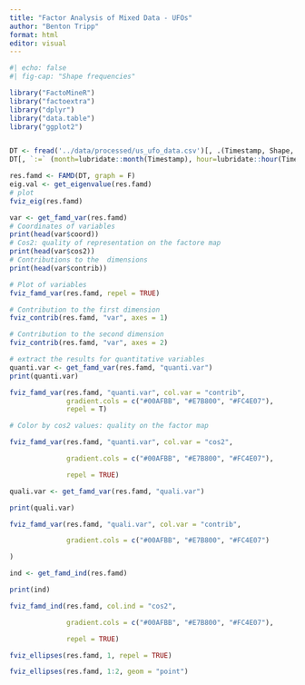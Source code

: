 ```yaml
---
title: "Factor Analysis of Mixed Data - UFOs"
author: "Benton Tripp"
format: html
editor: visual
---
```


```r
#| echo: false
#| fig-cap: "Shape frequencies"

library("FactoMineR")
library("factoextra")
library("dplyr")
library("data.table")
library("ggplot2")


DT <- fread('../data/processed/us_ufo_data.csv')[, .(Timestamp, Shape, Images, Updated_Duration, Lat, Lng)]
DT[, `:=` (month=lubridate::month(Timestamp), hour=lubridate::hour(Timestamp), Timestamp=NULL)]


```

```r
res.famd <- FAMD(DT, graph = F)
eig.val <- get_eigenvalue(res.famd)
# plot
fviz_eig(res.famd)

```

```r
var <- get_famd_var(res.famd)
# Coordinates of variables
print(head(var$coord))
# Cos2: quality of representation on the factore map
print(head(var$cos2))
# Contributions to the  dimensions
print(head(var$contrib))
```

```r

# Plot of variables
fviz_famd_var(res.famd, repel = TRUE)

```

```r
# Contribution to the first dimension
fviz_contrib(res.famd, "var", axes = 1)

```

```r
# Contribution to the second dimension
fviz_contrib(res.famd, "var", axes = 2)

```

```r

# extract the results for quantitative variables
quanti.var <- get_famd_var(res.famd, "quanti.var")
print(quanti.var)

```

```r
fviz_famd_var(res.famd, "quanti.var", col.var = "contrib", 
              gradient.cols = c("#00AFBB", "#E7B800", "#FC4E07"),
              repel = T)

```

```r
# Color by cos2 values: quality on the factor map

fviz_famd_var(res.famd, "quanti.var", col.var = "cos2",

              gradient.cols = c("#00AFBB", "#E7B800", "#FC4E07"), 

              repel = TRUE)
```

```r
quali.var <- get_famd_var(res.famd, "quali.var")

print(quali.var)
```

```r
fviz_famd_var(res.famd, "quali.var", col.var = "contrib", 

              gradient.cols = c("#00AFBB", "#E7B800", "#FC4E07")

)
```

```r
ind <- get_famd_ind(res.famd)

print(ind)
```

```r
fviz_famd_ind(res.famd, col.ind = "cos2", 

              gradient.cols = c("#00AFBB", "#E7B800", "#FC4E07"),

              repel = TRUE)
```

```r
fviz_ellipses(res.famd, 1, repel = TRUE)
```

```r
fviz_ellipses(res.famd, 1:2, geom = "point")
```
